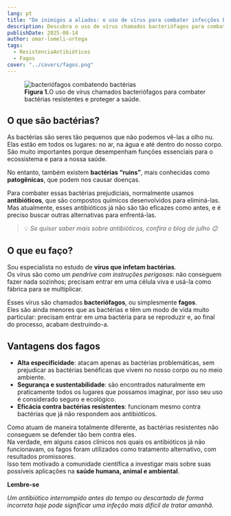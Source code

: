```yaml
---
lang: pt
title: "De inimigos a aliados: o uso de vírus para combater infecções bacterianas"
description: Descubra o uso de vírus chamados bacteriófagos para combater bactérias resistentes e proteger a saúde global.
publishDate: 2025-08-14
author: omar-lomeli-ortega
tags:
  - ResistenciaAntibióticos
  - Fagos
cover: "../covers/fagos.png"
---
```



<figure>
  <Image src={figure_1} alt="bacteriófagos combatendo bactérias" />
  <figcaption>
    <strong>Figura 1.</strong>O uso de vírus chamados bacteriófagos para
    combater bactérias resistentes e proteger a saúde.
  </figcaption>
</figure>

## O que são bactérias?

As bactérias são seres tão pequenos que não podemos vê-las a olho nu.  
Elas estão em todos os lugares: no ar, na água e até dentro do nosso corpo.  
São muito importantes porque desempenham funções essenciais para o ecossistema e para a nossa saúde.

No entanto, também existem **bactérias “ruins”**, mais conhecidas como **patogênicas**, que podem nos causar doenças.

Para combater essas bactérias prejudiciais, normalmente usamos **antibióticos**, que são compostos químicos desenvolvidos para eliminá-las.  
Mas atualmente, esses antibióticos já não são tão eficazes como antes, e é preciso buscar outras alternativas para enfrentá-las.

> 💡 _Se quiser saber mais sobre antibióticos, confira o blog de julho 😉_

## O que eu faço?

Sou especialista no estudo de **vírus que infetam bactérias**.  
Os vírus são como um _pendrive com instruções perigosas_: não conseguem fazer nada sozinhos; precisam entrar em uma célula viva e usá-la como fábrica para se multiplicar.

Esses vírus são chamados **bacteriófagos**, ou simplesmente **fagos**.  
Eles são ainda menores que as bactérias e têm um modo de vida muito particular: precisam entrar em uma bactéria para se reproduzir e, ao final do processo, acabam destruindo-a.

## Vantagens dos fagos

- **Alta especificidade**: atacam apenas as bactérias problemáticas, sem prejudicar as bactérias benéficas que vivem no nosso corpo ou no meio ambiente.
- **Segurança e sustentabilidade**: são encontrados naturalmente em praticamente todos os lugares que possamos imaginar, por isso seu uso é considerado seguro e ecológico.
- **Eficácia contra bactérias resistentes**: funcionam mesmo contra bactérias que já não respondem aos antibióticos.

Como atuam de maneira totalmente diferente, as bactérias resistentes não conseguem se defender tão bem contra eles.  
Na verdade, em alguns casos clínicos nos quais os antibióticos já não funcionavam, os fagos foram utilizados como tratamento alternativo, com resultados promissores.  
Isso tem motivado a comunidade científica a investigar mais sobre suas possíveis aplicações na **saúde humana, animal e ambiental**.

**Lembre-se**

_Um antibiótico interrompido antes do tempo ou descartado de forma incorreta hoje pode significar uma infeção mais difícil de tratar amanhã._
